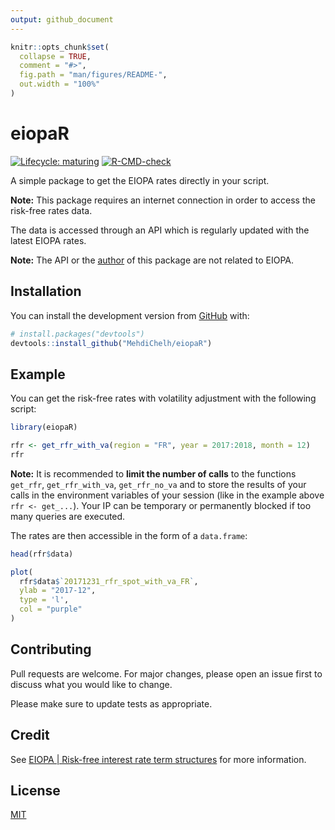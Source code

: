```yaml
---
output: github_document
---
```


<!-- README.md is generated from README.Rmd. Please edit that file -->

```r
knitr::opts_chunk$set(
  collapse = TRUE,
  comment = "#>",
  fig.path = "man/figures/README-",
  out.width = "100%"
)
```

# eiopaR

<!-- badges: start -->
 [![Lifecycle: maturing](https://img.shields.io/badge/lifecycle-maturing-blue.svg)](https://lifecycle.r-lib.org/articles/stages.html#maturing)
 [![R-CMD-check](https://github.com/MehdiChelh/eiopaR/actions/workflows/check-standard.yaml/badge.svg)](https://github.com/MehdiChelh/eiopaR/actions/workflows/check-standard.yaml)
<!-- badges: end -->

A simple package to get the EIOPA rates directly in your script.

**Note:** This package requires an internet connection in order to access the risk-free rates data.

The data is accessed through an API which is regularly updated with the latest EIOPA rates.

**Note:** The API or the [author](mailto:mehdi.echel@gmail.com) of this package are not related to EIOPA.

## Installation

<!-- You can install the released version of eiopaR from [CRAN](https://CRAN.R-project.org) with: -->

<!-- ``` r -->
<!-- install.packages("eiopaR") -->
<!-- ``` -->

You can install the development version from [GitHub](https://github.com/) with:

``` r
# install.packages("devtools")
devtools::install_github("MehdiChelh/eiopaR")
```
## Example

You can get the risk-free rates with volatility adjustment with the following script:

```r
library(eiopaR)

rfr <- get_rfr_with_va(region = "FR", year = 2017:2018, month = 12)
rfr
```

**Note:** It is recommended to **limit the number of calls** to the functions `get_rfr`, `get_rfr_with_va`, `get_rfr_no_va` and to store the results of your calls in the environment variables of your session (like in the example above `rfr <- get_...`). Your IP can be temporary or permanently blocked if too many queries are executed.

The rates are then accessible in the form of a `data.frame`:

```r
head(rfr$data)
```


```r
plot(
  rfr$data$`20171231_rfr_spot_with_va_FR`,
  ylab = "2017-12",
  type = 'l',
  col = "purple"
)
```


## Contributing
Pull requests are welcome. For major changes, please open an issue first to discuss what you would like to change.

Please make sure to update tests as appropriate.

## Credit
See [EIOPA | Risk-free interest rate term structures](https://www.eiopa.europa.eu/tools-and-data/risk-free-interest-rate-term-structures_en) for more information.

## License
[MIT](https://choosealicense.com/licenses/mit/)

